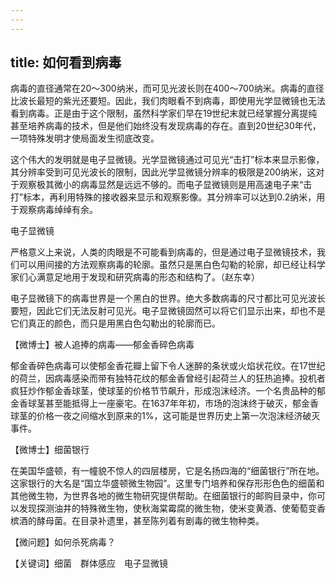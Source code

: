 ```yaml
---
---
---
```

title: 如何看到病毒
---




病毒的直径通常在20～300纳米，而可见光波长则在400～700纳米。病毒的直径比波长最短的紫光还要短。因此，我们肉眼看不到病毒，即使用光学显微镜也无法看到病毒。正是由于这个限制，虽然科学家们早在19世纪末就已经掌握分离提纯甚至培养病毒的技术，但是他们始终没有发现病毒的存在。直到20世纪30年代，一项特殊发明才使局面发生彻底改变。

这个伟大的发明就是电子显微镜。光学显微镜通过可见光“击打”标本来显示影像，其分辨率受到可见光波长的限制，因此光学显微镜分辨率的极限是200纳米，这对于观察极其微小的病毒显然是远远不够的。而电子显微镜则是用高速电子来“击打”标本，再利用特殊的接收器来显示和观察影像。其分辨率可以达到0.2纳米，用于观察病毒绰绰有余。

电子显微镜



严格意义上来说，人类的肉眼是不可能看到病毒的，但是通过电子显微镜技术，我们可以用间接的方法观察病毒的轮廓。虽然只是黑白色勾勒的轮廓，却已经让科学家们心满意足地用于发现和研究病毒的形态和结构了。（赵东幸）

电子显微镜下的病毒世界是一个黑白的世界。绝大多数病毒的尺寸都比可见光波长要短，因此它们无法反射可见光。电子显微镜固然可以将它们显示出来，却也不是它们真正的颜色，而只是用黑白色勾勒出的轮廓而已。





【微博士】被人追捧的病毒——郁金香碎色病毒



郁金香碎色病毒可以使郁金香花瓣上留下令人迷醉的条状或火焰状花纹。在17世纪的荷兰，因病毒感染而带有独特花纹的郁金香曾经引起荷兰人的狂热追捧。投机者疯狂炒作郁金香球茎，使球茎的价格节节飙升，形成泡沫经济。一个名贵品种的郁金香球茎甚至能抵得上一座豪宅。在1637年年初，市场的泡沫终于破灭，郁金香球茎的价格一夜之间缩水到原来的1%，这可能是世界历史上第一次泡沫经济破灭事件。

【微博士】细菌银行

在美国华盛顿，有一幢貌不惊人的四层楼房，它是名扬四海的“细菌银行”所在地。这家银行的大名是“国立华盛顿微生物园”。这里专门培养和保存形形色色的细菌和其他微生物，为世界各地的微生物研究提供帮助。在细菌银行的邮购目录中，你可以发现探测油井的特殊微生物，使秋海棠霉腐的微生物，使米变黄酒、使葡萄变香槟酒的酵母菌。在目录补遗里，甚至陈列着有剧毒的微生物种类。

【微问题】如何杀死病毒？

【关键词】细菌　群体感应　电子显微镜